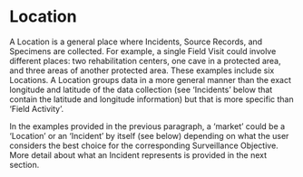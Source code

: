# Location {.unnumbered}

A Location is a general place where Incidents, Source Records, and Specimens are collected. For example, a single Field Visit could involve different places: two rehabilitation centers, one cave in a protected area, and three areas of another protected area. These examples include six Locations. A Location groups data in a more general manner than the exact longitude and latitude of the data collection (see 'Incidents' below that contain the latitude and longitude information) but that is more specific than 'Field Activity'.

In the examples provided in the previous paragraph, a 'market' could be a 'Location' or an 'Incident' by itself (see below) depending on what the user considers the best choice for the corresponding Surveillance Objective. More detail about what an Incident represents is provided in the next section.
